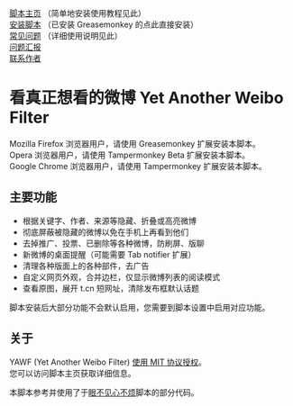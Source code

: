 [https://tiansh.github.io/yawf/ 脚本主页] （简单地安装使用教程见此） <br />
[https://tiansh.github.io/yawf/Yet_Another_Weibo_Filter.user.js 安装脚本]  （已安装 Greasemonkey 的点此直接安装）<br />
[https://github.com/tiansh/yawf/wiki/%E5%B8%B8%E8%A7%81%E9%97%AE%E9%A2%98 常见问题]  （详细使用说明见此）<br />
[https://github.com/tiansh/yawf/issues 问题汇报] <br />
[http://weibo.com/tsh90 联系作者] <br />

= 看真正想看的微博 Yet Another Weibo Filter =

Mozilla Firefox 浏览器用户，请使用 Greasemonkey 扩展安装本脚本。<br />
Opera 浏览器用户，请使用 Tampermonkey Beta 扩展安装本脚本。<br />
Google Chrome 浏览器用户，请使用 Tampermonkey 扩展安装本脚本。

== 主要功能 ==

* 根据关键字、作者、来源等隐藏、折叠或高亮微博
* 彻底屏蔽被隐藏的微博以免在手机上再看到他们
* 去掉推广、投票、已删除等各种微博，防刷屏、版聊
* 新微博的桌面提醒（可能需要 Tab notifier 扩展）
* 清理各种版面上的各种部件，去广告
* 自定义网页外观，合并边栏，仅显示微博列表的阅读模式
* 查看原图，展开 t.cn 短网址，清除发布框默认话题
脚本安装后大部分功能不会默认启用，您需要到脚本设置中启用对应功能。

== 关于 ==

YAWF (Yet Another Weibo Filter) [https://github.com/tiansh/yawf/blob/master/LICENSE.wikimedia 使用 MIT 协议授权]。<br />
您可以访问脚本主页获取详细信息。

本脚本参考并使用了于[https://code.google.com/p/weibo-content-filter/ 眼不见心不烦]脚本的部分代码。


